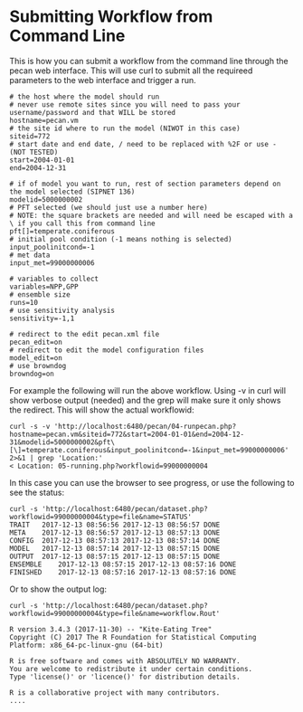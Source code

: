 # Submitting Workflow from Command Line

This is how you can submit a workflow from the command line through the pecan web interface. This will use curl to submit all the requireed parameters to the web interface and trigger a run.

```
# the host where the model should run
# never use remote sites since you will need to pass your username/password and that WILL be stored
hostname=pecan.vm
# the site id where to run the model (NIWOT in this case)
siteid=772
# start date and end date, / need to be replaced with %2F or use - (NOT TESTED)
start=2004-01-01
end=2004-12-31

# if of model you want to run, rest of section parameters depend on the model selected (SIPNET 136)
modelid=5000000002
# PFT selected (we should just use a number here)
# NOTE: the square brackets are needed and will need be escaped with a \ if you call this from command line
pft[]=temperate.coniferous
# initial pool condition (-1 means nothing is selected)
input_poolinitcond=-1
# met data
input_met=99000000006

# variables to collect
variables=NPP,GPP
# ensemble size
runs=10
# use sensitivity analysis
sensitivity=-1,1

# redirect to the edit pecan.xml file
pecan_edit=on
# redirect to edit the model configuration files
model_edit=on
# use browndog
browndog=on
```

For example the following will run the above workflow. Using -v in curl will show verbose output (needed) and the grep will make sure it only shows the redirect. This will show the actual workflowid:

```
curl -s -v 'http://localhost:6480/pecan/04-runpecan.php?hostname=pecan.vm&siteid=772&start=2004-01-01&end=2004-12-31&modelid=5000000002&pft\[\]=temperate.coniferous&input_poolinitcond=-1&input_met=99000000006' 2>&1 | grep 'Location:'
< Location: 05-running.php?workflowid=99000000004
```

In this case you can use the browser to see progress, or use the following to see the status:

```
curl -s 'http://localhost:6480/pecan/dataset.php?workflowid=99000000004&type=file&name=STATUS'
TRAIT   2017-12-13 08:56:56 2017-12-13 08:56:57 DONE
META    2017-12-13 08:56:57 2017-12-13 08:57:13 DONE
CONFIG  2017-12-13 08:57:13 2017-12-13 08:57:14 DONE
MODEL   2017-12-13 08:57:14 2017-12-13 08:57:15 DONE
OUTPUT  2017-12-13 08:57:15 2017-12-13 08:57:15 DONE
ENSEMBLE    2017-12-13 08:57:15 2017-12-13 08:57:16 DONE
FINISHED    2017-12-13 08:57:16 2017-12-13 08:57:16 DONE
```

Or to show the output log:

```
curl -s 'http://localhost:6480/pecan/dataset.php?workflowid=99000000004&type=file&name=workflow.Rout'

R version 3.4.3 (2017-11-30) -- "Kite-Eating Tree"
Copyright (C) 2017 The R Foundation for Statistical Computing
Platform: x86_64-pc-linux-gnu (64-bit)

R is free software and comes with ABSOLUTELY NO WARRANTY.
You are welcome to redistribute it under certain conditions.
Type 'license()' or 'licence()' for distribution details.

R is a collaborative project with many contributors.
....
```
